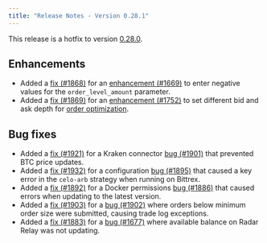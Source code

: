 ```yaml
---
title: "Release Notes - Version 0.28.1"
---
```


This release is a hotfix to version [0.28.0](/release-notes/0.28.0).

## Enhancements

- Added a [fix (#1868)](https://github.com/CoinAlpha/hummingbot/pull/1868) for an [enhancement (#1669)](https://github.com/CoinAlpha/hummingbot/issues/1669) to enter negative values for the `order_level_amount` parameter.
- Added a [fix (#1869)](https://github.com/CoinAlpha/hummingbot/pull/1869) for an [enhancement (#1752)](https://github.com/CoinAlpha/hummingbot/issues/1752) to set different bid and ask depth for [order optimization](/strategies/advanced-mm/order-optimization/).

## Bug fixes

- Added a [fix (#1921)](https://github.com/CoinAlpha/hummingbot/pull/1921) for a Kraken connector [bug (#1901)](https://github.com/CoinAlpha/hummingbot/issues/1901) that prevented BTC price updates.
- Added a [fix (#1932)](https://github.com/CoinAlpha/hummingbot/pull/1932) for a configuration [bug (#1895)](https://github.com/CoinAlpha/hummingbot/issues/1895) that caused a key error in the `celo-arb` strategy when running on Bittrex.
- Added a [fix (#1892)](https://github.com/CoinAlpha/hummingbot/pull/1892) for a Docker permissions [bug (#1886)](https://github.com/CoinAlpha/hummingbot/issues/1886) that caused errors when updating to the latest version.
- Added a [fix (#1903)](https://github.com/CoinAlpha/hummingbot/pull/1903) for a [bug (#1902)](https://github.com/CoinAlpha/hummingbot/issues/1902) where orders below minimum order size were submitted, causing trade log exceptions.
- Added a [fix (#1883)](https://github.com/CoinAlpha/hummingbot/pull/1883) for a [bug (#1677)](https://github.com/CoinAlpha/hummingbot/issues/1677) where available balance on Radar Relay was not updating.
